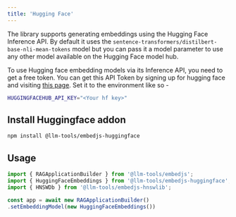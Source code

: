 ---
title: 'Hugging Face'
---

The library supports generating embeddings using the Hugging Face Inference API.
By default it uses the `sentence-transformers/distilbert-base-nli-mean-tokens` model but you can pass it a model parameter to use any other model available on the Hugging Face model hub.

To use Hugging face embedding models via its Inference API, you need to get a free token.
You can get this API Token by signing up for hugging face and visiting [this page](https://huggingface.co/settings/tokens).
Set it to the environment like so -

```bash
HUGGINGFACEHUB_API_KEY="<Your hf key>"
```

## Install Huggingface addon

```bash
npm install @llm-tools/embedjs-huggingface
```

## Usage

```ts
import { RAGApplicationBuilder } from '@llm-tools/embedjs';
import { HuggingFaceEmbeddings } from '@llm-tools/embedjs-huggingface';
import { HNSWDb } from '@llm-tools/embedjs-hnswlib';

const app = await new RAGApplicationBuilder()
.setEmbeddingModel(new HuggingFaceEmbeddings())
```
